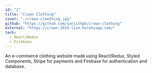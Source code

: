 ```yaml
---
id: "1"
title: "Crown Clothing"
cover: "./crown-clowthing.jpg"
github: "https://github.com/sanjithpk/crown-clothing"
external: "https://crown-2019-live.herokuapp.com/"
tech:
  - React/Redux
  - Firebase
---
```


An e-commerce clothing website made using React/Redux, Styled Components, Stripe for payments and Firebase for authentication and database.
